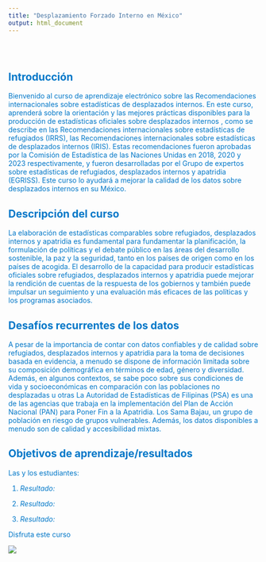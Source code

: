 ---
title: "Desplazamiento Forzado Interno en México"
output: html_document
---

<style type="text/css">

h1.title {
  color: #0077C8; /* Azul claro - cambia a cualquier color que desees */
}

.title {
  display: none;
}

#getting-started img {
  margin-right: 10px;
}

.custom-color {
  color: #4CAF50; 
}

.navbar {
  background-color:  #0077C8; /* Cambia este valor para ajustar el color del cintillo */
  border-color: #0077C8; /* Opcional: cambia también el color del borde si es necesario */
}

.navbar-default .navbar-nav > li > a {
  color: #333333; /* Cambia este valor para ajustar el color del texto en las etiquetas de las secciones */
}

</style>

<div class="row" style="padding-top: 30px;">
<div class="col-sm-6" style="color:#0077C8;">

# **Introducción**

Bienvenido al curso de aprendizaje electrónico sobre las Recomendaciones internacionales sobre estadísticas de desplazados internos. En este curso, aprenderá sobre la orientación y las mejores prácticas disponibles para la producción de estadísticas oficiales sobre desplazados internos , como se describe en las Recomendaciones internacionales sobre estadísticas de refugiados (IRRS), las Recomendaciones internacionales sobre estadísticas de desplazados internos (IRIS). Estas recomendaciones fueron aprobadas por la Comisión de Estadística de las Naciones Unidas en 2018, 2020 y 2023 respectivamente, y fueron desarrolladas por el Grupo de expertos sobre estadísticas de refugiados, desplazados internos y apatridia (EGRISS).
Este curso lo ayudará a mejorar la calidad de los datos sobre desplazados internos en su México. 

## Descripción del curso

La elaboración de estadísticas comparables sobre refugiados, desplazados internos y apatridia es fundamental para fundamentar la planificación, la formulación de políticas y el debate público en las áreas del desarrollo sostenible, la paz y la seguridad, tanto en los países de origen como en los países de acogida. El desarrollo de la capacidad para producir estadísticas oficiales sobre refugiados, desplazados internos y apatridia puede mejorar la rendición de cuentas de la respuesta de los gobiernos y también puede impulsar un seguimiento y una evaluación más eficaces de las políticas y los programas asociados.

## Desafíos recurrentes de los datos 
A pesar de la importancia de contar con datos confiables y de calidad sobre refugiados, desplazados internos y apatridia para la toma de decisiones basada en evidencia, a menudo se dispone de información limitada sobre su composición demográfica en términos de edad, género y diversidad. Además, en algunos contextos, se sabe poco sobre sus condiciones de vida y socioeconómicas en comparación con las poblaciones no desplazadas u otras La Autoridad de Estadísticas de Filipinas (PSA) es una de las agencias que trabaja en la implementación del Plan de Acción Nacional (PAN) para Poner Fin a la Apatridia. Los Sama Bajau, un grupo de población en riesgo de grupos vulnerables. Además, los datos disponibles a menudo son de calidad y accesibilidad mixtas.


## Objetivos de aprendizaje/resultados
Las y los estudiantes:

1.  
*Resultado:* 

2.  
*Resultado:*

3. 
*Resultado:* 


Disfruta este curso


</div>
<div class="col-sm-6">

<!-- ### [Crump Lab: Human Cognition and Performance](https://crumplab.github.io) -->

<!-- <a href = "https://crumplab.github.io"> -->
![](images/logo.png)
</a>
</div>
